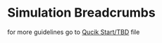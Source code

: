 # Simulation Breadcrumbs

for more guidelines go to [Qucik Start/TBD](/docs/quickstart/quick_tbd) file
